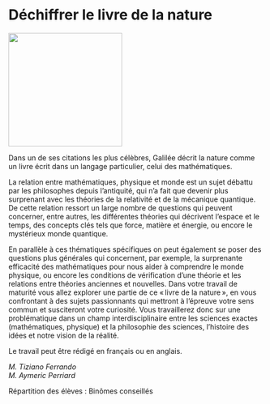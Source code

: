 # Déchiffrer le livre de la nature

::: {.center data-latex=""}
![](images/dechiffrer-le-livre-de-la-nature.jpg){height=16em}
:::

Dans un de ses citations les plus célèbres, Galilée décrit la nature
comme un livre écrit dans un langage particulier, celui des
mathématiques.  

La relation entre mathématiques, physique et monde est un sujet débattu
par les philosophes depuis l'antiquité, qui n'a fait que devenir plus
surprenant avec les théories de la relativité et de la mécanique
quantique. De cette relation ressort un large nombre de questions qui
peuvent concerner, entre autres, les différentes théories qui décrivent
l'espace et le temps, des concepts clés tels que force, matière et
énergie, ou encore le mystérieux monde quantique.  

En parallèle à ces thématiques spécifiques on peut également se poser
des questions plus générales qui concernent, par exemple, la surprenante
efficacité des mathématiques pour nous aider à comprendre le monde
physique, ou encore les conditions de vérification d'une théorie et les
relations entre théories anciennes et nouvelles. Dans votre travail de
maturité vous allez explorer une partie de ce « livre de la nature », en
vous confrontant à des sujets passionnants qui mettront à l'épreuve
votre sens commun et susciteront votre curiosité. Vous travaillerez donc
sur une problématique dans un champ interdisciplinaire entre les
sciences exactes (mathématiques, physique) et la philosophie des
sciences, l'histoire des idées et notre vision de la réalité.

Le travail peut être rédigé en français ou en anglais.

::: {.signature data-latex=""}
_M. Tiziano Ferrando_  
_M. Aymeric Perriard_
:::
Répartition des élèves : Binômes conseillés